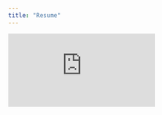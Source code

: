```yaml
---
title: "Resume"
---
```


![](https://github.com/rjimenezdata/rjimenezdata.github.io/blob/93b4ee754662efead929e5d1809676f282aa2824/Ruben%20Jimenez%20-%20Intern%20Resume.pdf)